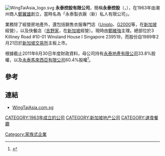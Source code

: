 [[File:WingTaiAsia_logo.svg|right]]
'''永泰控股有限公司'''，簡稱'''永泰控股'''（'''{{lang-en|Wing Tai Holdings Limited}}'''，{{sgx|W05}}），在1963年由潮州商人[[鄭翼雄|鄭翼雄]]創立，當時名為「永泰製衣廠（新）私人有限公司」。

業務除了經營房地產外，還包括銷售衣服專門店（[[Uniqlo|Uniqlo]]、[[G2000|G2000]]等，在[[新加坡|新加坡]]經營），以及快餐店（[[吉野家|吉野家]]，在[[新加坡|新加坡]]經營）。現時由[[鄭維強|鄭維強]]主理。總部位於3 Killiney Road #10-01 Winsland House I Singapore 239519，而股份自1989年2月21日於[[新加坡交易所|新加坡交易所]]主板上市。

根據截止2011年6月30日年度財政資料，母公司持有[[永泰地產|永泰地產有限公司]]33.8%股權，以及[[永泰馬來西亞有限公司|永泰馬來西亞有限公司]]60.4%股權<ref>{{Cite web |url=http://www.wingtaiasia.com.sg/uploadfiles/Wing%20Tai%20Annual%20Report%202011.pdf |title=永泰控股有限公司2011年度報告 |access-date=2012-02-13 |archive-date=2016-03-04 |archive-url=https://web.archive.org/web/20160304125608/http://www.wingtaiasia.com.sg/uploadfiles/Wing%20Tai%20Annual%20Report%202011.pdf |dead-url=no }}</ref>。

==參考==
{{reflist}}

==連結==
*[http://www.wingtaiasia.com.sg WingTaiAsia.com.sg] {{Wayback|url=http://www.wingtaiasia.com.sg/ |date=20210126153016 }}

{{永泰地產}}
[[CATEGORY:1963年成立的公司|CATEGORY:1963年成立的公司]]
[[CATEGORY:新加坡地产公司|CATEGORY:新加坡地产公司]]
[[CATEGORY:速食餐廳|CATEGORY:速食餐廳]]
[[Category:家族式企業|Category:家族式企業]]